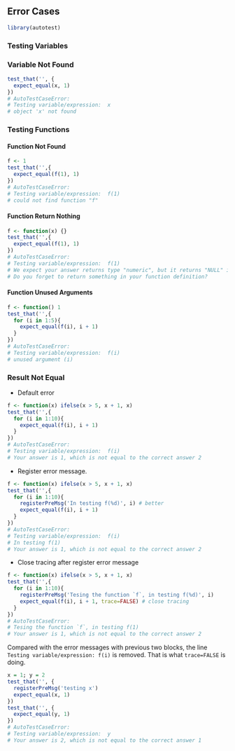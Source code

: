 ## Error Cases

```r
library(autotest)
```

### Testing Variables

### Variable Not Found
```r
test_that('', {
  expect_equal(x, 1)
})
# AutoTestCaseError:
# Testing variable/expression:  x
# object 'x' not found
```


### Testing Functions

#### Function Not Found
```r
f <- 1
test_that('',{
  expect_equal(f(1), 1)
})
# AutoTestCaseError:
# Testing variable/expression:  f(1)
# could not find function "f"
```

#### Function Return Nothing
```r
f <- function(x) {}
test_that('',{
  expect_equal(f(1), 1)
})
# AutoTestCaseError:
# Testing variable/expression:  f(1)
# We expect your answer returns type "numeric", but it returns "NULL" instead.
# Do you forget to return something in your function definition?
```

#### Function Unused Arguments
```r
f <- function() 1
test_that('',{
  for (i in 1:5){
    expect_equal(f(i), i + 1)
  }
})
# AutoTestCaseError:
# Testing variable/expression:  f(i)
# unused argument (i)
```

### Result Not Equal

- Default error

```r
f <- function(x) ifelse(x > 5, x + 1, x)
test_that('',{
  for (i in 1:10){
    expect_equal(f(i), i + 1)
  }
})
# AutoTestCaseError:
# Testing variable/expression:  f(i)
# Your answer is 1, which is not equal to the correct answer 2
```

- Register error message.

```r
f <- function(x) ifelse(x > 5, x + 1, x)
test_that('',{
  for (i in 1:10){
    registerPreMsg('In testing f(%d)', i) # better
    expect_equal(f(i), i + 1)
  }
})
# AutoTestCaseError:
# Testing variable/expression:  f(i)
# In testing f(1)
# Your answer is 1, which is not equal to the correct answer 2
```

- Close tracing after register error message

```r
f <- function(x) ifelse(x > 5, x + 1, x)
test_that('',{
  for (i in 1:10){
    registerPreMsg('Tesing the function `f`, in testing f(%d)', i)
    expect_equal(f(i), i + 1, trace=FALSE) # close tracing
  }
})
# AutoTestCaseError:
# Tesing the function `f`, in testing f(1)
# Your answer is 1, which is not equal to the correct answer 2 
```
Compared with the error messages with previous two blocks, the line `Testing variable/expression: f(i)` is removed. That is what `trace=FALSE` is doing.



```r
x = 1; y = 2
test_that('', {
  registerPreMsg('testing x')
  expect_equal(x, 1)
})
test_that('', {
  expect_equal(y, 1)
})
# AutoTestCaseError:
# Testing variable/expression:  y
# Your answer is 2, which is not equal to the correct answer 1
```




